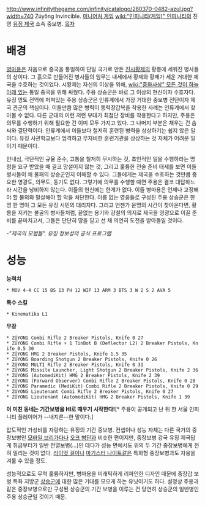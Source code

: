 http://www.infinitythegame.com/infinity/catalogo/280370-0482-azul.jpg?width=740
Zúyŏng Invincible. [[미니어처 게임]] [[wiki:"인피니티(게임)" 인피니티]]의 진영 [[유징 제국]] 소속 중보병.
[[목차]]
= 배경 =
[[병마용]]은 처음으로 중국을 통일하여 단일 국가로 만든 [[진시황제]]의 황릉에 세워진 병사들의 상이다. 그 흙으로 만들어진 병사들의 임무는 내세에서 황제와 황제가 세운 거대한 제국을 수호하는 것이었다. 시황제는 자신의 이상을 위해, [[wiki:"중화사상" 모든 것이 하늘 아래 있는]] 통일 중국을 위해 싸웠다. 주용 상승군은 바로 그 이상의 현신이자 수호자다. 유징 영토 전역에 퍼져있는 주용 상승군은 인류계에서 가장 거대한 중보병 전단이자 제국 관군의 핵심이다. 이들만큼 많은 병력이 동력장갑복을 착용한 사례는 인류계에서 찾아볼 수 없다. 다른 군대의 이런 저런 부대가 최첨단 장비를 착용한다고 하지만, 주용은 의무를 수행하기 위해 필요한 건 이미 모두 가지고 있다. 그 나머지 부분은 채우는 건 솜씨와 결단력이다. 인류계에서 이들보다 철저히 훈련된 병력을 상상하기는 쉽지 않은 일이다. 유징 사관학교보다 엄격하고 무자비한 훈련기관을 상상하는 것 자체가 어려운 일이기 때문이다.
 
인내심, 극단적인 규율 준수, 고통을 철저히 무시하는 것, 초인적인 일을 수행하라는 명령을 요구 받았을 때 결코 망설이지 않는 것, 그리고 훌륭한 전술 준비 태세를 보면 이들 병사들이 왜 불패의 상승군인지 이해할 수 있다. 그들에게는 제국을 수호하는 것만큼 중요한 영광도, 의무도, 동기도 없다. 그렇기에 의무를 수행할 때면 주용은 결코 대답하느라 시간을 낭비하지 않는다. 이들의 헌신에는 한계가 없다. 이들 병마용은 언제나 교정해야 할 불의와 말살해야 할 악을 처단한다. 이름 없는 영웅들로 구성된 주용 상승군은 한 명 한 명이 그 모든 유징 시민의 대리자다. 그리고 언젠가 운명의 시간이 찾아온다면, 황릉을 지키는 불굴의 병사들처럼, 끝없는 용기와 강철의 의지로 제국을 영광으로 이끌 준비를 끝마치고서, 그들은 단단히 땅을 딛고 선 채 의연히 도전을 받아들일 것이다. 

''-"제국의 모범들". 유징 정보성의 공식 프로그램''
= 성능 =
'''능력치'''
 * MOV 4-4 CC 15 BS 13 PH 12 WIP 13 ARM 3 BTS 3 W 2 S 2 AVA 5

'''특수 스킬'''
 * Kinematika L1

'''무장'''
 * ZÚYONG Combi Rifle 2 Breaker Pistols, Knife 0 27
 * ZÚYONG Combi Rifle + 1 TinBot B (Deflector L2) 2 Breaker Pistols, Knife 0.5 30
 * ZÚYONG HMG 2 Breaker Pistols, Knife 1.5 35
 * ZÚYONG Boarding Shotgun 2 Breaker Pistols, Knife 0 26
 * ZÚYONG MULTI Rifle 2 Breaker Pistols, Knife 0 31
 * ZÚYONG Missile Launcher, Light Shotgun 2 Breaker Pistols, Knife 2 36
 * ZÚYONG (AutomediKit) HMG 2 Breaker Pistols, Knife 2 39
 * ZÚYONG (Forward Observer) Combi Rifle 2 Breaker Pistols, Knife 0 28
 * ZÚYONG Paramedic (MediKit) Combi Rifle 2 Breaker Pistols, Knife 0 29
 * ZÚYONG Lieutenant Combi Rifle 2 Breaker Pistols, Knife 0 27
 * ZÚYONG Lieutenant (AutomediKit) HMG 2 Breaker Pistols, Knife 1 39
'''이 미친 동네는 기간보병을 HI로 때우기 시작한다!'''[* 주용이 공개되고 난 뒤 한 서울 인피니티 플레이어가 --내지른--한 말이다.]

압도적인 가성비를 자랑하는 유징의 기간 중보병. 컨셉이나 성능 자체는 다른 국가의 중장보병인 [[모바일 브리가다]]나 [[오크 병단]]과 비슷한 편이지만, 중장보병 강국 유징 제국답게 취급부터가 일반 전열보병(...)인 데다가 성능 면에서도 위의 두 기간 중장보병에게 전혀 밀리는 것이 없다. [[라이엇 걸]]이나 [[마기스터 나이트]]같은 특화형 중장보병과도 자웅을 겨룰 수 있을 정도.

성능적으로도 무척 훌륭하지만, 병마용을 미래틱하게 리파인한 디자인 때문에 중장갑 보병 특화 지방군 [[상승군]]에 대한 많은 기대를 모으게 하는 유닛이기도 하다. 설정상 주용과 같은 중장보병으로만 구성된 상승군의 기간 보병을 이루는 건 당연히 상승군의 일반병인 주용 상승군일 것이기 때문.
